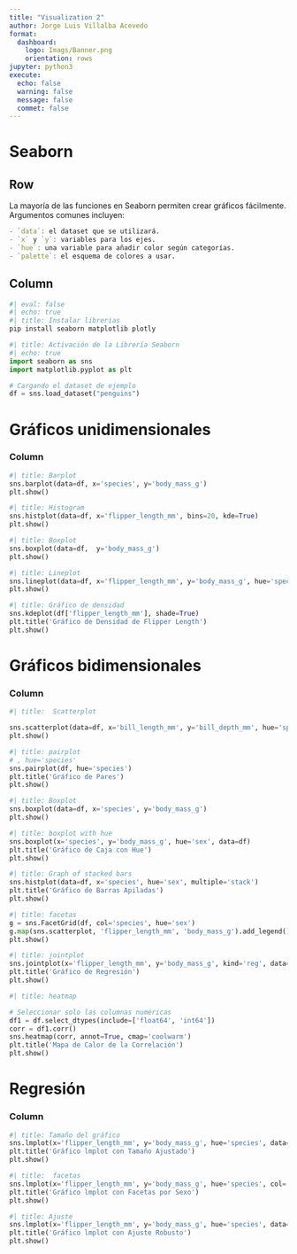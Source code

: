 ```yaml
---
title: "Visualization 2"
author: Jorge Luis Villalba Acevedo
format: 
  dashboard:
    logo: Imags/Banner.png
    orientation: rows
jupyter: python3
execute: 
  echo: false
  warning: false
  message: false
  commet: false
---
```



# Seaborn


## Row 

La mayoría de las funciones en Seaborn permiten crear gráficos fácilmente. Argumentos comunes incluyen:

```r
- `data`: el dataset que se utilizará.
- `x` y `y`: variables para los ejes.
- `hue`: una variable para añadir color según categorías.
- `palette`: el esquema de colores a usar.
```

## Column

```python
#| eval: false
#| echo: true
#| title: Instalar librerias
pip install seaborn matplotlib plotly

```


```python
#| title: Activación de la Librería Seaborn
#| echo: true
import seaborn as sns
import matplotlib.pyplot as plt

# Cargando el dataset de ejemplo
df = sns.load_dataset("penguins")
```





#  Gráficos unidimensionales

### Column {.tabset}

```python
#| title: Barplot 
sns.barplot(data=df, x='species', y='body_mass_g')
plt.show()
```


```python
#| title: Histogram 
sns.histplot(data=df, x='flipper_length_mm', bins=20, kde=True)
plt.show()
```


```python
#| title: Boxplot 
sns.boxplot(data=df,  y='body_mass_g')
plt.show()
```


```python
#| title: Lineplot
sns.lineplot(data=df, x='flipper_length_mm', y='body_mass_g', hue='species')
plt.show()
```


```python
#| title: Gráfico de densidad
sns.kdeplot(df['flipper_length_mm'], shade=True)
plt.title('Gráfico de Densidad de Flipper Length')
plt.show()
```



# Gráficos bidimensionales

### Column {.tabset}

```python
#| title:  Scatterplot

sns.scatterplot(data=df, x='bill_length_mm', y='bill_depth_mm', hue='species', palette='coolwarm')
plt.show()

```




```python
#| title: pairplot
# , hue='species'
sns.pairplot(df, hue='species')
plt.title('Gráfico de Pares')
plt.show()

```



```python
#| title: Boxplot 
sns.boxplot(data=df, x='species', y='body_mass_g')
plt.show()
```


```python
#| title: boxplot with hue
sns.boxplot(x='species', y='body_mass_g', hue='sex', data=df)
plt.title('Gráfico de Caja con Hue')
plt.show()
```


```python
#| title: Graph of stacked bars
sns.histplot(data=df, x='species', hue='sex', multiple='stack')
plt.title('Gráfico de Barras Apiladas')
plt.show()
```



```python
#| title: facetas
g = sns.FacetGrid(df, col='species', hue='sex')
g.map(sns.scatterplot, 'flipper_length_mm', 'body_mass_g').add_legend()
plt.show()
```




```python
#| title: jointplot 
sns.jointplot(x='flipper_length_mm', y='body_mass_g', kind='reg', data=df)
plt.title('Gráfico de Regresión')
plt.show()
```


```python
#| title: heatmap

# Seleccionar solo las columnas numéricas
df1 = df.select_dtypes(include=['float64', 'int64'])
corr = df1.corr()
sns.heatmap(corr, annot=True, cmap='coolwarm')
plt.title('Mapa de Calor de la Correlación')
plt.show()
```


# Regresión

### Column {.tabset}



```python
#| title: Tamaño del gráfico
sns.lmplot(x='flipper_length_mm', y='body_mass_g', hue='species', data=df, height=7, aspect=1.5)
plt.title('Gráfico lmplot con Tamaño Ajustado')
plt.show()
```


```python
#| title:  facetas
sns.lmplot(x='flipper_length_mm', y='body_mass_g', hue='species', col='sex', data=df)
plt.title('Gráfico lmplot con Facetas por Sexo')
plt.show()
```

```python
#| title: Ajuste
sns.lmplot(x='flipper_length_mm', y='body_mass_g', hue='species', data=df, robust=True)
plt.title('Gráfico lmplot con Ajuste Robusto')
plt.show()
```

```Python

```































